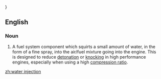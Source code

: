 {{wikipedia}}}
==English==
===Noun===
{{en-noun|-|sg=[[water]] [[injection]]}}
# {{automotive}} A fuel system component which squirts a small amount of water, in the form of a fine spray, into the air/fuel mixture going into the engine.  This is designed to reduce [[detonation]] or [[knocking]] in high performance engines, especially when using a high [[compression ratio]].

[[zh:water injection]]